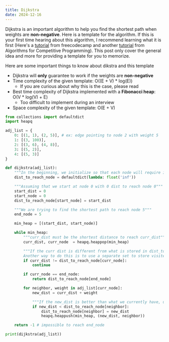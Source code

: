 ```yaml
---
title: Dijkstra
date: 2024-12-16
---
```


Dijkstra is an important algorithm to help you find the shortest path when weights are **non-negative**. Here is a template for the algorithm. If this is your first time hearing about this algorithm, I recommend learning what it is first (Here's a [tutorial](https://www.freecodecamp.org/news/dijkstras-shortest-path-algorithm-visual-introduction/) from freecodecamp and another [tutorial](https://cp-algorithms.com/graph/dijkstra_sparse.html) from Algorithms for Competitive Programming). This post only cover the general idea and more for providing a template for you to memorize.

<ImportantMessage>

Here are some important things to know about dikstra and this template

- Dijkstra will **only** guarantee to work if the weights are **non-negative**
- Time complexity of the given template: <InlineCode>O((E + V) \* log(E))</InlineCode>
  - If you are curious about why this is the case, please read
- Best time complexity of Dijkstra implemented with a **Fibonacci heap**: <InlineCode>O(V \* log(V) + E)</InlineCode>
  - Too difficult to implement during an interview
- Space complexity of the given template: <InlineCode>O(E + V)</InlineCode>

</ImportantMessage>

```python
from collections import defaultdict
import heapq

adj_list = {
    0: [(1, 1), (2, 5)], # ex: edge pointing to node 2 with weight 5
    1: [(3, 100)],
    2: [(3, 6), (4, 8)],
    3: [(5, 2)],
    4: [(5, 3)]
}

def dijkstra(adj_list):
    """In the beginning, we initialize so that each node will require inifinite dist to reach"""
    dist_to_reach_node = defaultdict(lambda: float('inf'))

    """Assuming that we start at node 0 with 0 dist to reach node 0"""
    start_dist = 0
    start_node = 0
    dist_to_reach_node[start_node] = start_dist

    """We are trying to find the shortest path to reach node 5"""
    end_node = 5

    min_heap = [(start_dist, start_node)]

    while min_heap:
        """curr_dist must be the shortest distance to reach curr_dist"""
        curr_dist, curr_node  = heapq.heappop(min_heap)

        """If the curr dist is different from what is stored in dist_to_reach_node, curr dist is outdated, so we ignore
        Another way to do this is to use a separate set to store visited node, but this method is more memory efficient"""
        if curr_dist != dist_to_reach_node[curr_node]:
            continue

        if curr_node == end_node:
            return dist_to_reach_node[end_node]

        for neighbor, weight in adj_list[curr_node]:
            new_dist = curr_dist + weight

            """If the new_dist is better than what we currently have, update our dictionary, push it back to the heap"""
            if new_dist < dist_to_reach_node[neighbor]:
                dist_to_reach_node[neighbor] = new_dist
                heapq.heappush(min_heap, (new_dist, neighbor))

    return -1 # impossible to reach end_node

print(dijkstra(adj_list))
```
